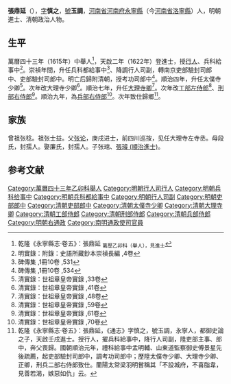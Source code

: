 {{Otheruses|other=名为张慎之的其他人物|张慎之}}

'''張鼎延'''（{{bd|？||？||catIdx=Z張}}），[[表字|字]]'''慎之'''，[[號|號]]'''玉調'''，[[河南省|河南省]][[河南府|河南府]][[永寧縣|永寧縣]]（今[[河南省|河南省]][[洛寧縣|洛寧縣]]）人，明朝進士、清朝政治人物。

== 生平 ==
萬曆四十三年（1615年）中舉人<ref>乾隆《永寧縣志·卷五》：張鼎延 <sub>萬歷乙卯科（舉人），見進士</sub></ref>，天啟二年（1622年）登進士，授[[行人_(官職)|行人]]、兵科給事中<ref>明實錄：附錄：史語所藏鈔本崇禎長編 ,4卷</ref>。崇禎年間，升任兵科都給事中<ref>碑傳集 ,1冊10卷 ,531</ref>、降調行人司副，轉南京吏部驗封司郎中、吏部驗封司郎中。明亡后歸附清朝，授考功司郎中<ref>碑傳集 ,1冊10卷 ,534</ref>。順治四年，升任太僕寺少卿<ref>清實錄：世祖章皇帝實錄 ,33卷</ref>。次年改大理寺少卿<ref>清實錄：世祖章皇帝實錄 ,41卷</ref>。順治七年，升任[[大理寺卿|大理寺卿]]<ref>清實錄：世祖章皇帝實錄 ,48卷</ref>。次年改[[工部左侍郎|工部左侍郎]]<ref>清實錄：世祖章皇帝實錄 ,59卷</ref>、[[刑部右侍郎|刑部右侍郎]]<ref>清實錄：世祖章皇帝實錄 ,61卷</ref>。順治九年，為[[兵部右侍郎|兵部右侍郎]]<ref>清實錄：世祖章皇帝實錄 ,70卷</ref>。次年致仕歸鄉<ref>乾隆《永寧縣志·卷五》：張鼎延，《通志》字慎之，號玉調，永寧人，都御史論之子，天啟壬戌進士。授行人，擢兵科給事中，降行人司副，陞吏部主事、郎中，奔父喪歸。國朝順治元年，禮科給事中孟明輔、山東道監察御史傅景星先後疏薦，起吏部驗封司郎中，調考功司郎中；歷陞太僕寺少卿、大理寺少卿、正卿，刑兵二部右侍郎致仕。蘭陽太常梁羽明嘗稱其「不設城府，不喜脂韋，見善若渴，嫉惡如仇」云。</ref>。

== 家族 ==
曾祖张稔。祖张士益。父[[张论|张论]]，庚戌进士，前四川巡按，见任大理寺左寺丞。母段氏，封孺人。娶廉氏，封孺人。子张琯、[[張璿_(順治進士)|張璿 (順治進士)]]。

==参考文献==
{{reflist}}

{{天啓二年壬戌科殿試金榜}}

{{Authority control}}

{{DEFAULTSORT:Zhang張}}
[[Category:萬曆四十三年乙卯科舉人|Category:萬曆四十三年乙卯科舉人]]
[[Category:明朝行人司行人|Category:明朝行人司行人]]
[[Category:明朝兵科给事中|Category:明朝兵科给事中]]
[[Category:明朝兵科都給事中|Category:明朝兵科都給事中]]
[[Category:明朝行人司副|Category:明朝行人司副]]
[[Category:明朝吏部郎中|Category:明朝吏部郎中]]
[[Category:清朝吏部郎中|Category:清朝吏部郎中]]
[[Category:清朝太僕寺少卿|Category:清朝太僕寺少卿]]
[[Category:清朝大理寺卿|Category:清朝大理寺卿]]
[[Category:清朝工部侍郎|Category:清朝工部侍郎]]
[[Category:清朝刑部侍郎|Category:清朝刑部侍郎]]
[[Category:清朝兵部侍郎|Category:清朝兵部侍郎]]
[[Category:明朝右通政|Category:明朝右通政]]
[[Category:南明通政使司官員|Category:南明通政使司官員]]